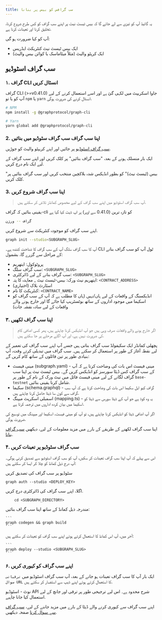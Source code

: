 ```yaml
---
title: سب گرافس کو بیس پر بنانا
---
```


یہ گائیڈ آپ کو تیزی سے لے جائے گا کہ بیس ٹیسٹ نیٹ پر اپنے سب گراف کو کس طرح شروع کرنا، تخلیق کرنا اور تعینات کرنا ہے.

آپ کو کیا ضرورت ہو گی:

-   ایک بیس ٹیسٹ نیٹ کنٹریکٹ ایڈریس
-   ایک کرپٹو والیٹ (مثلاً میٹاماسک یا کوائن بیس والیٹ)

## سب گراف اسٹوڈیو

### ۱. گراف CLI انسٹال کریں

گراف CLI (>=v0.41.0) جاوا اسکریپٹ میں لکہی گئ ہے اور اسے استعمال کرنے کے لیے آپ کو یا تو `npm` یا `yarn` انسٹال کرنے کی ضرورت ہوگی.

```sh
# NPM
npm install -g @graphprotocol/graph-cli

# Yarn
yarn global add @graphprotocol/graph-cli
```

### 2.  اپنا سب گراف سب گراف سٹوڈیو میں بنائیں

[سب گراف اسٹوڈیو](https://thegraph.com/studio/) پر جائیں اور اپنے کریپٹو والیٹ کو جوڑیں.

ایک بار منسلک ہونے کے بعد، "سب گراف بنائیں" پر کلک کریں اور اپنے سب گراف کے لیے ایک نام درج کریں.

"بیس (ٹیسٹ نیٹ)" کو بطور انڈیکس شدہ بلاکچین منتخب کریں اور سب گراف بنائیں پر کلک کریں.

### 3.  اپنا سب گراف شروع کریں

> آپ سب گراف اسٹوڈیو میں اپنے سب گراف کے لیے مخصوص کمانڈز تلاش کر سکتے ہیں.

یقینی بنائیں کہ گراف-cli کو تازہ ترین (0.41.0 سے اوپر) پر اپ ڈیٹ کیا گیا ہے

```sh
گراف -- ورژن
```

اپنے سب گراف کو موجودہ کنٹریکٹ سے شروع کریں.

```sh
graph init --studio<SUBGRAPH_SLUG>
```

آپ کا سب گراف سلگ آپ کے سب گراف کا شناخت کنندہ ہے۔ CLI ٹول آپ کو سب گراف بنانے کے مراحل سے گزرے گا، بشمول:

-   پروٹوکول: ایتھریم
-   سب گراف سلگ: `<SUBGRAPH_SLUG>`
-   سب گراف بنانے کے لیے ڈائرکٹری: `<SUBGRAPH_SLUG>`
-   ایتھریم نیٹ ورک: بیس-ٹیسٹ نیٹ \_ معاہدہ کا پتہ: `<CONTRACT_ADDRESS>`
-   اسٹارٹ بلاک (اختیاری)
-   کنٹریکٹ کا نام: `<CONTRACT_NAME>`
-   انڈیکسنگ کے واقعات کے لیے ہاں/نہیں (ہاں کا مطلب ہے کہ آپ کے سب گراف کو اسکیما میں موجود اداروں کے ساتھ بوٹسٹریپ کیا جائے گا اور خارج ہونے والے واقعات کے لیے سادہ نقشہ جات)

### ۳. اپنا سب گراف لکھیں

> اگر خارج ہونے والے واقعات صرف وہی ہیں جو آپ انڈیکس کرنا چاہتے ہیں، پھر کسی اضافی کام کی ضرورت نہیں ہے، اور آپ اگلے مرحلے پر جا سکتے ہیں.

پچھلی کمانڈز ایک سکیفولڈ سب گراف بناتی ہیں جسے آپ اپنے سب گراف کی تعمیر کے لیے نقطہ آغاز کے طور پر استعمال کر سکتے ہیں۔ سب گراف میں تبدیلی کرتے وقت، آپ بنیادی طور پر تین فائلوں کے ساتھ کام کریں گے:

-   مینی فیسٹ (subgraph.yaml) - مینی فیسٹ اس بات کی وضاحت کرتا ہے کہ آپ کے سب گراف کس ڈیٹا سورسز کو انڈیکس کریں گے۔ بیس ٹیسٹ نیٹ پر اپنا سب گراف لگانے کے لیے مینی فیسٹ فائل میں نیٹ ورک کے نام کے طور پر `base-testnet` شامل کرنا یقینی بنائیں.
-   سکیما (schema.graphql) - گراف کیو ایل سکیما اس بات کی وضاحت کرتا ہے کہ آپ سب گراف سے کون سا ڈیٹا حاصل کرنا چاہتے ہیں.
-   اسمبلی اسکرپٹ میپنگ (mapping.ts) - یہ وہ کوڈ ہے جو آپ کے ڈیٹا سورس سے ڈیٹا کو اسکیما میں بیان کردہ اداروں میں ترجمہ کرتا ہے.

اگر آپ اضافی ڈیٹا کو انڈیکس کرنا چاہتے ہیں، تو آپ کو مینی فیسٹ، اسکیما اور میپنگ میں توسیع کی ضرورت ہوگی.

اپنا سب گراف لکھنے کے طریقے کے بارے میں مزید معلومات کے لیے، دیکھیں [سب گراف بنانا](/developing/creating-a-subgraph).

### ۴. سب گراف سٹوڈیو پر تعینات کریں

اس سے پہلے کہ آپ اپنا سب گراف تعینات کر سکیں، آپ کو سب گراف اسٹوڈیو سے تصدیق کرنی ہوگی۔ آپ درج ذیل کمانڈ کو چلا کر ایسا کر سکتے ہیں:

سٹوڈیو پر سب گراف کی تصدیق کریں

```
graph auth --studio <DEPLOY_KEY>
```

اگلا، اپنے سب گراف کی ڈائرکٹری درج کریں.

```
    cd <SUBGRAPH_DIRECTORY>
```

مندرجہ ذیل کمانڈ کے ساتھ اپنا سب گراف بنائیں:

````
```
graph codegen && graph build
```
````

آخر میں، آپ اس کمانڈ کا استعمال کرتے ہوئے اپنے سب گراف کو تعینات کر سکتے ہیں:

````
```
graph deploy --studio <SUBGRAPH_SLUG>
```
````

### ۶. اپنے سب گراف کو کیوری کریں

ایک بار آپ کا سب گراف تعینات ہو جانے کے بعد، آپ سب گراف اسٹوڈیو میں `ترقیاتی سوال URL` کا استعمال کرتے ہوئے اپنے ڈیپ سے استفسار کر سکتے ہیں.

نوٹ - اسٹوڈیو API شرح محدود ہے۔ اس لیے ترجیحی طور پر ترقی اور جانچ کے لیے استعمال کیا جانا چاہیے.

اپنے سب گراف سے کیوری کرنے والے ڈیٹا کے بارے میں مزید جاننے کے لیے، [سب گراف سے سوال کرنا](/querying/querying-the-graph) صفحہ دیکھیں.
